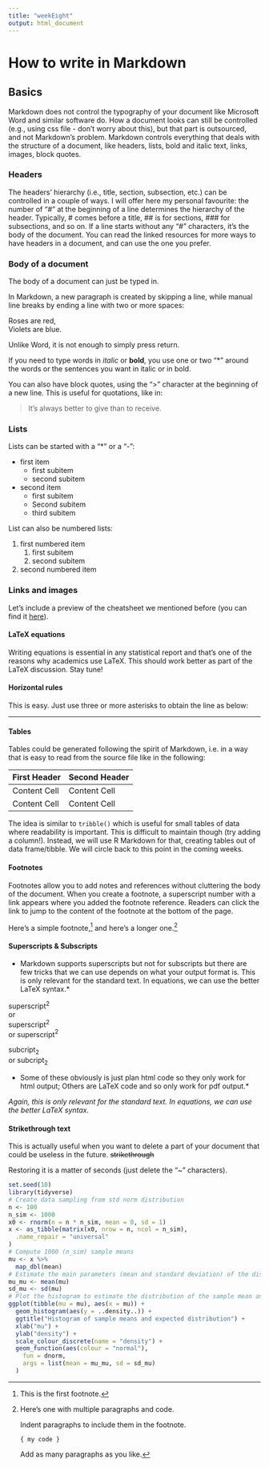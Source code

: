 ```yaml
---
title: "weekEight"
output: html_document
---
```


# How to write in Markdown

## Basics

Markdown does not control the typography of your document like Microsoft Word and similar software do. How a document looks can still be controlled (e.g., using css file - don't worry about this), but that part is outsourced, and not Markdown's problem. 
Markdown controls everything that deals with the structure of a document, like headers, lists, bold and italic text, links, images, block quotes.

### Headers

The headers' hierarchy (i.e., title, section, subsection, etc.) can be controlled in a couple of ways. I will offer here my personal favourite: the number of "#" at the beginning of a line determines the hierarchy of the header. Typically, # comes before a title, ## is for sections, ### for subsections, and so on. If a line starts without any "#" characters, it's the body of the document.
You can read the linked resources for more ways to have headers in a document, and can use the one you prefer.

### Body of a document

The body of a document can just be typed in.

In Markdown, a new paragraph is created by skipping a line, while manual line breaks by ending a line with two or more spaces:

Roses are red,  
Violets are blue.

Unlike Word, it is not enough to simply press return.

If you need to type words in *italic* or **bold**, you use one or two "*" around the words or the sentences you want in italic or in bold.

You can also have block quotes, using the ">" character at the beginning of a new line. This is useful for quotations, like in:

> It's always better to give
> than to receive.

### Lists

Lists can be started with a "*" or a "-":
  
* first item
  - first subitem
  - second subitem
* second item
  * first subitem
  * Second subitem
  * third subitem

List can also be numbered lists:

1. first numbered item
    1. first subitem
    2. second subitem
2. second numbered item
  
### Links and images

Let's include a preview of the cheatsheet we mentioned before (you can find it [here](https://github.com/rstudio/cheatsheets/raw/master/rmarkdown-2.0.pdf)).

#### LaTeX equations

Writing equations is essential in any statistical report and that's one of the reasons why academics use LaTeX. This should work better as part of the LaTeX discussion. Stay tune!

#### Horizontal rules

This is easy. Just use three or more asterisks to obtain the line as below:

*****


#### Tables

Tables could be generated following the spirit of Markdown, i.e. in a way that is easy to read from the source file like in the following:

First Header  | Second Header
------------- | -------------
Content Cell  | Content Cell
Content Cell  | Content Cell

The idea is similar to `tribble()` which is useful for small tables of data where readability is important. This is difficult to maintain though (try adding a column!). Instead, we will use R Markdown for that, creating tables out of data frame/tibble. We will circle back to this point in the coming weeks.

#### Footnotes

Footnotes allow you to add notes and references without cluttering the body of the document. When you create a footnote, a superscript number with a link appears where you added the footnote reference. Readers can click the link to jump to the content of the footnote at the bottom of the page.

Here's a simple footnote,[^1] and here's a longer one.[^bignote]

[^1]: This is the first footnote.

[^bignote]: Here's one with multiple paragraphs and code.

    Indent paragraphs to include them in the footnote.

    `{ my code }`

    Add as many paragraphs as you like.


#### Superscripts & Subscripts

* Markdown supports superscripts but not for subscripts but there are few tricks that we can use depends on what your output format is. This is only relevant for the standard text. In equations, we can use the better LaTeX syntax.*

      
superscript^2^  
or  
superscript<sup>2</sup>  
or 
superscript$^2$
  
subcript<sub>2</sub>  
or 
subcript$_2$

* Some of these obviously is just plan html code so they only work for html output; Others are LaTeX code and so only work for pdf output.*

*Again, this is only relevant for the standard text. In equations, we can use the better LaTeX syntax.*


#### Strikethrough text

This is actually useful when you want to delete a part of your document that could be useless in the future.
~~strikethrough~~

Restoring it is a matter of seconds (just delete the "~" characters).

```r
set.seed(10)
library(tidyverse)
# Create data sampling from std norm distribution
n <- 100
n_sim <- 1000
x0 <- rnorm(n = n * n_sim, mean = 0, sd = 1)
x <- as_tibble(matrix(x0, nrow = n, ncol = n_sim),
  .name_repair = "universal"
)
# Compute 1000 (n_sim) sample means
mu <- x %>%
  map_dbl(mean)
# Estimate the main parameters (mean and standard deviation) of the distribution of the sample mean
mu_mu <- mean(mu)
sd_mu <- sd(mu)
# Plot the histogram to estimate the distribution of the sample mean and the expected density distribution
ggplot(tibble(mu = mu), aes(x = mu)) +
  geom_histogram(aes(y = ..density..)) +
  ggtitle("Histogram of sample means and expected distribution") +
  xlab("mu") +
  ylab("density") +
  scale_colour_discrete(name = "density") +
  geom_function(aes(colour = "normal"),
    fun = dnorm,
    args = list(mean = mu_mu, sd = sd_mu)
  )
  ```


